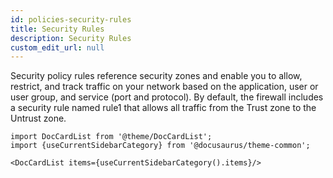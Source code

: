 ```yaml
---
id: policies-security-rules
title: Security Rules
description: Security Rules
custom_edit_url: null
---
```




Security policy rules reference security zones and enable you to allow, restrict, and track traffic on your network based on the application,
user or user group, and service (port and protocol). By default, the firewall includes a security rule named rule1 that allows all traffic from
the Trust zone to the Untrust zone.




```mdx-code-block
import DocCardList from '@theme/DocCardList';
import {useCurrentSidebarCategory} from '@docusaurus/theme-common';

<DocCardList items={useCurrentSidebarCategory().items}/>
```
      